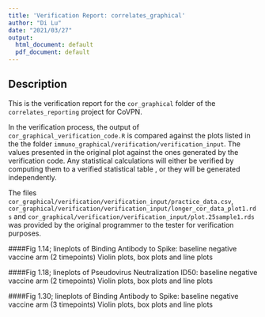```yaml
---
title: 'Verification Report: correlates_graphical'
author: "Di Lu"
date: "2021/03/27"
output:
  html_document: default
  pdf_document: default
---
```


## Description

This is the verification report for the `cor_graphical` folder of the `correlates_reporting` project for CoVPN. 

In the verification process, the output of `cor_graphical_verification_code.R` is compared against the plots listed in the the folder `immuno_graphical/verification/verification_input`. The values presented in the original plot against the ones generated by the verification code. Any statistical calculations will either be verified by computing them to a verified statistical table , or they will be generated independently.

The files `cor_graphical/verification/verification_input/practice_data.csv`, `cor_graphical/verification/verification_input/longer_cor_data_plot1.rds` and 
`cor_graphical/verification/verification_input/plot.25sample1.rds` was provided by the original programmer to the tester for verification purposes.

####Fig 1.14; lineplots of Binding Antibody to Spike: baseline negative vaccine arm (2 timepoints)
Violin plots, box plots and line plots 

####Fig 1.18; lineplots of Pseudovirus Neutralization ID50: baseline negative vaccine arm (2 timepoints)
Violin plots, box plots and line plots 

####Fig 1.30; lineplots of Binding Antibody to Spike: baseline negative vaccine arm (3 timepoints)
Violin plots, box plots and line plots 